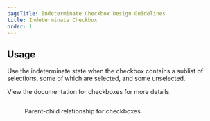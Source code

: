 ```yaml
---
pageTitle: Indeterminate Checkbox Design Guidelines
title: Indeterminate Checkbox
order: 1
---
```



<PageContent componentName="indeterminate_checkbox" type="design">

## Usage

Use the indeterminate state when the checkbox contains a sublist of selections, some of which are selected, and some unselected.

View the <Link to="/design/checkboxes/">documentation for checkboxes</Link> for more details.

<span class="horizontal-spacer"></span>
<figure>
  <div class="image-container">
    <img
      src="../../images/selection-controls/Checkbox-parent-child-example.png"
      alt=""
    />
  </div>
  <figcaption>
    <p>Parent-child relationship for checkboxes</p>
  </figcaption>
</figure>

</PageContent>
